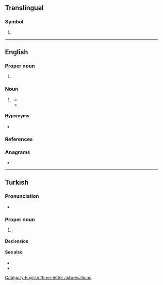{{also|abd.|A.B.D.}}
==Translingual==

===Symbol===
{{mul-symbol}}

# {{IATA|Abadan International Airport||Abadan, Iran|Abadan|Khuzestan province|Khuzestan|Iran}}

----

==English==

===Proper noun===
{{en-proper noun}}

# {{non-gloss definition|Airport code for [[Abadan]], [[Iran]].<ref>{{cite-book|last=|first= |authorlink= |coauthors= |editor=Morris, William|others= |title=The American Heritage Dictionary of the English Language|year=1969|url= |format= |accessdate= |accessyear= |accessmonth= |edition= |date= |year_published=1971|month= |publisher=American Heritage Publishing Co., Inc.|location=New York, NY |doi= |isbn=0-395-09066-0|lccn= |ol= |page=1|chapter= |chapterurl= |quote=}}</ref>}}

===Noun===
{{en-noun|-}}

# {{lb|en|academics}} {{abbreviation of|en|all but dissertation|gloss=A description of the status of a [[doctoral]] [[student]] who has completed all [[Ph.D.]] degree requirements except the doctoral [[dissertation]].}}
#* {{quote-book|en|title=Maid in the U.S.A.|passage=Most of my employers knew I was a graduate student, and fortunately, most seemed reluctant to ask me too many questions. Our mutual slience served as a way to deal with the status inconsistency of a house wife with a B.A. hiring a '''ABD''' to clean her house.|year=1992|author=Mary Romero|page=6|isbn=0415906113|chapter=Intersection of Biography and History: My Intellectual Journey|lccn=92-90|publisher=Routledge}}
#* {{quote-journal|en|passage=The most common reason for such episodes is that a student takes a job before completing a thesis, usually after attaining '''ABD''' (all but dissertation) status.|title=So You Want to Earn a Ph.D. in Economics?: How Long Do You Think It Will Take?|work=The Journal of Human Resources|year=2001|page=366|first=John|last=Siegfried|issue=2|volume=36|first2=Wendy|last2=Stock}}

====Hypernyms====
* {{l|en|abt}}

===References===
<references/>

===Anagrams===
* {{anagrams|en|a=abd|ADB|BDA|D.B.A.|DAB|DBA|bad|d/b/a|dab|dba}}

[[Category:English three-letter abbreviations]]

----

==Turkish==

===Pronunciation===
* {{IPA|tr|/aːbeːdeː/}}

===Proper noun===
{{tr-proper noun}}

# {{place|tr|country|cont/North America|t=USA}}; {{initialism of|tr|Amerika Birleşik Devletleri||United States of America|nocap=1|nodot=1}}

====Declension====
{{crh-latin-noun|'nin|'ye|'yi|'de|'den}}

====See also====
* {{l|tr|Amerika}}
* {{l|tr|Amerika Birleşik Devletleri}}